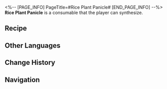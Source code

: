<%-- [PAGE_INFO]
PageTitle=#Rice Plant Panicle#
[END_PAGE_INFO] --%>
{{Consumable Infobox
|id          = 401010
|image       = Item Rice Plant Panicle.png{{subst:void|<!--$UPLOAD:<<SpriteOutput/ItemFigures/401010.png>-<Item Rice Plant Panicle.png>-<Consumable Icons>>-->}}
|type        = Defense Consumables
|rarity      = 2
|effect      = Upon use, increases Incoming Healing of all allies by 18% for the next battle.
|description = The pleasant smell gives you good appetite, so you choose not to ask why seeds planted on Protein Rice can yield flowers.
|effectType  = 
|effectType2 = 
|effectType3 = 
|recipe      = {{cx|Source missing}}
|source1     = [[Omni-Synthesizer]]
|source2     = 
|source3     = 
}}
{{Description|''"The wind carries its fragrance down the waterway."''}}
'''Rice Plant Panicle''' is a consumable that the player can synthesize.

==Recipe==
{{Recipe
|type         = Synthesis
|group        = Consumable
|Seed         = 1
|Protein Rice = 3
|sort         = Seed;Protein Rice
}}

==Other Languages==
{{Other Languages
|en   = Rice Plant Panicle
|zhs  = 稻花
|zht  = 稻花
|ja   = 稲の花
|ko   = 벼꽃
|es   = Flores de arroz
|fr   = Plants de riz
|ru   = Цветок риса
|th   = Rice Plant Panicle
|vi   = Bông Lúa
|de   = Reisähre
|id   = Rice Plant Panicle
|pt   = Panícula de Arroz
}}

==Change History==
{{Change History|1.0}}

==Navigation==
{{Consumable Navbox}}